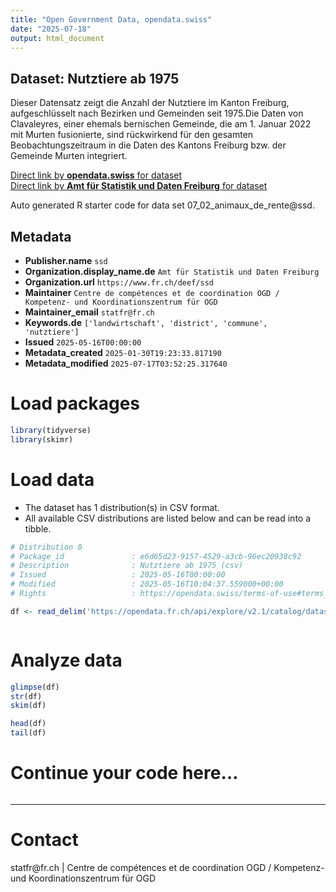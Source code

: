 ```yaml
---
title: "Open Government Data, opendata.swiss"
date: "2025-07-18"
output: html_document
---
```


## Dataset: Nutztiere ab 1975

Dieser Datensatz zeigt die Anzahl der Nutztiere im Kanton Freiburg, aufgeschlüsselt nach Bezirken und Gemeinden seit 1975.Die Daten
von Clavaleyres, einer ehemals bernischen Gemeinde, die am 1. Januar 2022 mit
Murten fusionierte, sind rückwirkend für den gesamten Beobachtungszeitraum in
die Daten des Kantons Freiburg bzw. der Gemeinde Murten integriert.

[Direct link by **opendata.swiss** for dataset](https://opendata.swiss/de/dataset/nutztiere-ab-1975)<br>
[Direct link by **Amt für Statistik und Daten Freiburg** for dataset](https://opendata.fr.ch/explore/dataset/07_02_animaux_de_rente/)

Auto generated R starter code for data set 07_02_animaux_de_rente@ssd.

## Metadata

- **Publisher.name** `ssd`
- **Organization.display_name.de** `Amt für Statistik und Daten Freiburg`
- **Organization.url** `https://www.fr.ch/deef/ssd`
- **Maintainer** `Centre de compétences et de coordination OGD / Kompetenz- und Koordinationszentrum für OGD`
- **Maintainer_email** `statfr@fr.ch`
- **Keywords.de** `['landwirtschaft', 'district', 'commune', 'nutztiere']`
- **Issued** `2025-05-16T00:00:00`
- **Metadata_created** `2025-01-30T19:23:33.817190`
- **Metadata_modified** `2025-07-17T03:52:25.317640`


# Load packages

```r

library(tidyverse)
library(skimr)

```

# Load data

-   The dataset has 1 distribution(s) in CSV format.
-   All available CSV distributions are listed below and can be read into a tibble.

```r

# Distribution 0
# Package_id               : e6d65d23-9157-4529-a3cb-96ec20938c92
# Description              : Nutztiere ab 1975 (csv)
# Issued                   : 2025-05-16T00:00:00
# Modified                 : 2025-05-16T10:04:37.559000+00:00
# Rights                   : https://opendata.swiss/terms-of-use#terms_by

df <- read_delim('https://opendata.fr.ch/api/explore/v2.1/catalog/datasets/07_02_animaux_de_rente/exports/csv?use_labels=true')



```

# Analyze data

```r

glimpse(df)
str(df)
skim(df)

head(df)
tail(df)

```

# Continue your code here...

```r

```

------------------------------------------------------------------------

# Contact

statfr@fr.ch | Centre de compétences et de coordination OGD / Kompetenz- und Koordinationszentrum für OGD
